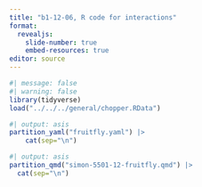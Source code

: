 ```yaml
---
title: "b1-12-06, R code for interactions"
format: 
  revealjs:
    slide-number: true
    embed-resources: true
editor: source
---
```


```r
#| message: false
#| warning: false
library(tidyverse)
load("../../../general/chopper.RData")
```

```r
#| output: asis
partition_yaml("fruitfly.yaml") |>
	cat(sep="\n")
```

```r
#| output: asis
partition_qmd("simon-5501-12-fruitfly.qmd") |>
  cat(sep="\n")
```


